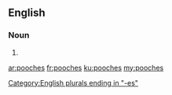 ==English==

===Noun===
{{head|en|noun plural form}}

# {{plural of|pooch|lang=en}}

[[Category:English plurals ending in "-es"]]

[[ar:pooches]]
[[fr:pooches]]
[[ku:pooches]]
[[my:pooches]]